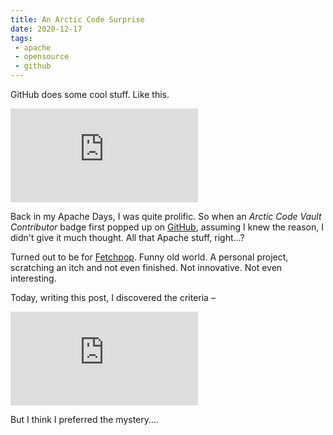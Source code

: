 ```yaml
---
title: An Arctic Code Surprise
date: 2020-12-17
tags:
 - apache
 - opensource
 - github
---
```




GitHub does some cool stuff. Like this.

<Embed
    src="https://www.youtube.com/embed/fzI9FNjXQ0o"
/>

Back in my <GatsbyLink to='/memberships/asf'>Apache Days</GatsbyLink>, I was quite prolific. So when an
*Arctic Code Vault Contributor* badge first popped up on [GitHub](https://github.com/RobertBurrellDonkin/),
assuming I knew the reason, I didn't give it much thought. All that Apache stuff, right...?

Turned out to be for [Fetchpop](https://github.com/RobertBurrellDonkin/fetchpop). Funny old world. A personal project,
scratching an itch and not even finished. Not innovative. Not even interesting.

Today, writing this post, I discovered the criteria –

<Embed
    src="https://www.youtube.com/embed/MMl1IMsdlr4"
/>

But I think I preferred the mystery....